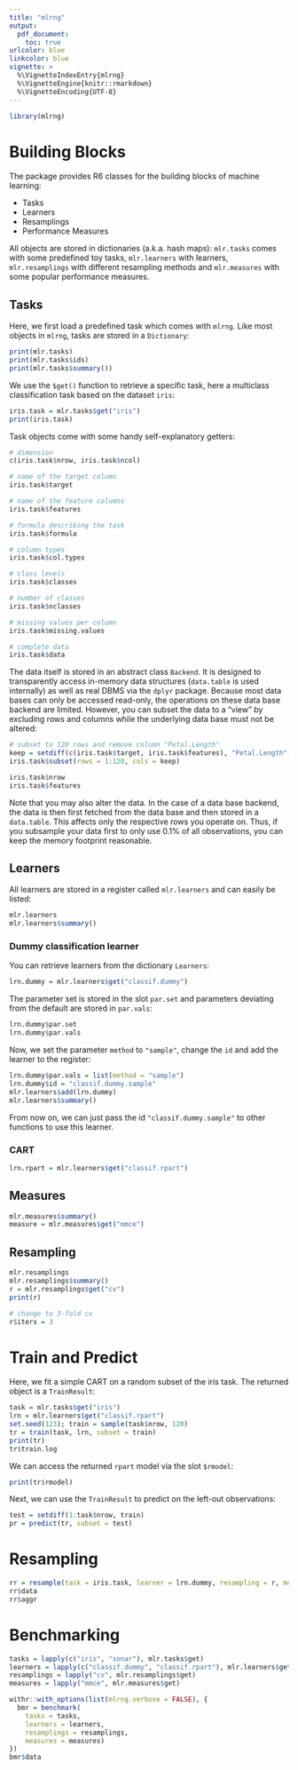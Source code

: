 ```yaml
---
title: "mlrng"
output:
  pdf_document:
    toc: true
urlcolor: blue
linkcolor: blue
vignette: >
  %\VignetteIndexEntry{mlrng}
  %\VignetteEngine{knitr::rmarkdown}
  %\VignetteEncoding{UTF-8}
---
```

```r
library(mlrng)
```
# Building Blocks

The package provides R6 classes for the building blocks of machine learning:

* Tasks
* Learners
* Resamplings
* Performance Measures

All objects are stored in dictionaries (a.k.a. hash maps):
`mlr.tasks` comes with some predefined toy tasks, `mlr.learners` with learners, `mlr.resamplings` with different resampling methods and `mlr.measures` with some popular performance measures.

## Tasks

Here, we first load a predefined task which comes with `mlrng`.
Like most objects in `mlrng`, tasks are stored in a `Dictionary`:
```r
print(mlr.tasks)
print(mlr.tasks$ids)
print(mlr.tasks$summary())
```
We use the `$get()` function to retrieve a specific task, here a multiclass classification task based on the dataset `iris`:
```r
iris.task = mlr.tasks$get("iris")
print(iris.task)
```
Task objects come with some handy self-explanatory getters:
```r
# dimension
c(iris.task$nrow, iris.task$ncol)

# name of the target column
iris.task$target

# name of the feature columns
iris.task$features

# formula describing the task
iris.task$formula

# column types
iris.task$col.types

# class levels
iris.task$classes

# number of classes
iris.task$nclasses

# missing values per column
iris.task$missing.values

# complete data
iris.task$data
```

The data itself is stored in an abstract class `Backend`.
It is designed to transparently access in-memory data structures (`data.table` is used internally) as well as real DBMS via the `dplyr` package.
Because most data bases can only be accessed read-only, the operations on these data base backend are limited.
However, you can subset the data to a "view" by excluding rows and columns while the underlying data base must not be altered:
```r
# subset to 120 rows and remove column "Petal.Length"
keep = setdiff(c(iris.task$target, iris.task$features), "Petal.Length")
iris.task$subset(rows = 1:120, cols = keep)

iris.task$nrow
iris.task$features
```
Note that you may also alter the data.
In the case of a data base backend, the data is then first fetched from the data base and then stored in a `data.table`.
This affects only the respective rows you operate on.
Thus, if you subsample your data first to only use 0.1% of all observations, you can keep the memory footprint reasonable.


## Learners

All learners are stored in a register called `mlr.learners` and can easily be listed:
```r
mlr.learners
mlr.learners$summary()
```

### Dummy classification learner

You can retrieve learners from the dictionary `Learners`:
```r
lrn.dummy = mlr.learners$get("classif.dummy")
```

The parameter set is stored in the slot `par.set` and parameters deviating from the default are stored in `par.vals`:
```r
lrn.dummy$par.set
lrn.dummy$par.vals
```

Now, we set the parameter `method` to `"sample"`, change the `id` and add the learner to the register:
```r
lrn.dummy$par.vals = list(method = "sample")
lrn.dummy$id = "classif.dummy.sample"
mlr.learners$add(lrn.dummy)
mlr.learners$summary()
```
From now on, we can just pass the id `"classif.dummy.sample"` to other functions to use this learner.

### CART

```r
lrn.rpart = mlr.learners$get("classif.rpart")
```

## Measures

```r
mlr.measures$summary()
measure = mlr.measures$get("mmce")
```

## Resampling

```r
mlr.resamplings
mlr.resamplings$summary()
r = mlr.resamplings$get("cv")
print(r)

# change to 3-fold cv
r$iters = 3
```

# Train and Predict

Here, we fit a simple CART on a random subset of the iris task.
The returned object is a `TrainResult`:
```r
task = mlr.tasks$get("iris")
lrn = mlr.learners$get("classif.rpart")
set.seed(123); train = sample(task$nrow, 120)
tr = train(task, lrn, subset = train)
print(tr)
tr$train.log
```
We can access the returned `rpart` model via the slot `$rmodel`:
```r
print(tr$rmodel)
```

Next, we can use the `TrainResult` to predict on the left-out observations:
```r
test = setdiff(1:task$nrow, train)
pr = predict(tr, subset = test)
```



# Resampling

```r
rr = resample(task = iris.task, learner = lrn.dummy, resampling = r, measures = list(measure))
rr$data
rr$aggr
```

# Benchmarking

```r
tasks = lapply(c("iris", "sonar"), mlr.tasks$get)
learners = lapply(c("classif.dummy", "classif.rpart"), mlr.learners$get)
resamplings = lapply("cv", mlr.resamplings$get)
measures = lapply("mmce", mlr.measures$get)

withr::with_options(list(mlrng.verbose = FALSE), {
  bmr = benchmark(
    tasks = tasks,
    learners = learners,
    resamplings = resamplings,
    measures = measures)
})
bmr$data
```
